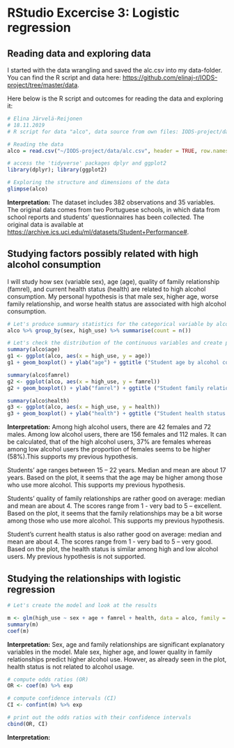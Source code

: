 # RStudio Excercise 3: Logistic regression

## Reading data and exploring data

I started with the data wrangling and saved the alc.csv into my data-folder. You can find the R script and data here: <https://github.com/elinaj-r/IODS-project/tree/master/data>.

Here below is the R script and outcomes for reading the data and exploring it:

```r
# Elina Järvelä-Reijonen
# 18.11.2019
# R script for data "alco", data source from own files: IODS-project/data/alc.csv

# Reading the data
alco = read.csv("~/IODS-project/data/alc.csv", header = TRUE, row.names = 1)

# access the 'tidyverse' packages dplyr and ggplot2
library(dplyr); library(ggplot2)

# Exploring the structure and dimensions of the data
glimpse(alco)
```

**Interpretation:** The dataset includes 382 observations and 35 variables. The original data comes from two Portuguese schools, in which data from school reports and students' questionnaires has been collected. The original data is available at <https://archive.ics.uci.edu/ml/datasets/Student+Performance#>.

## Studying factors possibly related with high alcohol consumption

I will study how sex (variable sex), age (age), quality of family relationship (famrel), and current health status (health) are related to high alcohol consumption. My personal hypothesis is that male sex, higher age, worse family relationship, and worse health status are associated with high alcohol consumption.


```r
# Let's produce summary statistics for the categorical variable by alcohol consumption
alco %>% group_by(sex, high_use) %>% summarise(count = n())

# Let's check the distribution of the continuous variables and create plots by alcohol consumption
summary(alco$age)
g1 <- ggplot(alco, aes(x = high_use, y = age))
g1 + geom_boxplot() + ylab("age") + ggtitle ("Student age by alcohol consumption")

summary(alco$famrel)
g2 <- ggplot(alco, aes(x = high_use, y = famrel))
g2 + geom_boxplot() + ylab("famrel") + ggtitle ("Student family relationship by alcohol consumption")

summary(alco$health)
g3 <- ggplot(alco, aes(x = high_use, y = health))
g3 + geom_boxplot() + ylab("health") + ggtitle ("Student health status relationship by alcohol consumption")


```

**Interpretation:** 
Among high alcohol users, there are 42 females and 72 males. Among low alcohol users, there are 156 females and 112 males. It can be calculated, that of the high alcohol users, 37% are females whereas among low alcohol users the proportion of females seems to be higher (58%).This supports my previous hypothesis.

Students’ age ranges between 15 – 22 years. Median and mean are about 17 years. Based on the plot, it seems that the age may be higher among those who use more alcohol. This supports my previous hypothesis.

Students’ quality of family relationships are rather good on average: median and mean are about 4. The scores range from 1 - very bad to 5 – excellent. Based on the plot, it seems that the family relationships may be a bit worse among those who use more alcohol. This supports my previous hypothesis.

Student’s current health status is also rather good on average: median and mean are about 4. The scores range from 1 - very bad to 5 – very good. Based on the plot, the health status is similar among high and low alcohol users. My previous hypothesis is not supported.



## Studying the relationships with logistic regression



```r
# Let's create the model and look at the results

m <- glm(high_use ~ sex + age + famrel + health, data = alco, family = "binomial")
summary(m)
coef(m)

```

**Interpretation:** Sex, age and family relationships are significant explanatory variables in the model. Male sex, higher age, and lower quality in family relationships predict higher alcohol use. Howver, as already seen in the plot, health status is not related to alcohol usage.

```r

# compute odds ratios (OR)
OR <- coef(m) %>% exp

# compute confidence intervals (CI)
CI <- confint(m) %>% exp

# print out the odds ratios with their confidence intervals
cbind(OR, CI)

```

**Interpretation:**
